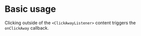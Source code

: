 
<Meta title="Basic usage" />

# Basic usage

Clicking outside of the `<ClickAwayListener>` content triggers the `onClickAway` callback.

<StoryAndSource of={BasicStories.Scenario1} id="stories-basic--scenario-1" />

<ArgsTable of={ClickAwayListener} />
